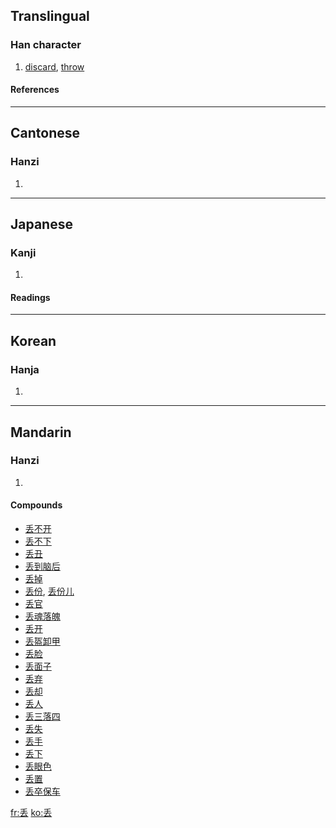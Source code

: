 {{see|丟}}<!-- may be replaced by zh-forms -->

==Translingual==
===Han character===
{{Han char|rad=丿|as=05|sn=6|four=|canj=竹土戈 (HGI)}}
# [[discard]], [[throw]]
====References====
{{Han ref|kx=0078.101|hdz=10386.030|uh=4E22|ud=20002}}
----
==Cantonese==
===Hanzi===
{{yue-hanzi|jyut=|y=diu1, diu6}}
# {{defn|Cantonese}}
----
==Japanese==
===Kanji===
{{ja-kanji|grade=|rs=丿05}}
# {{defn|Japanese}}
====Readings====
{{ja-readings|on=[[ちゅう]] (chū), [[ちゅ]] (chu)|kun=[[さる]] (saru), [[なげうつ]] (nageutsu)}}
----
==Korean==
===Hanja===
{{ko-hanja|hangeul=주|rv=ju|mr=chu}}
# {{defn|Korean}}
----
==Mandarin==
===Hanzi===
{{cmn-hanzi|tra=丟|pin=[[diū]] (diu1), [[liàng]] (liang4)|wg=tiu<sup>1</sup>, liang<sup>4</sup>}}
# {{defn|Mandarin}}

====Compounds====
*[[丢不开]]
*[[丢不下]]
*[[丢丑]]
*[[丢到脑后]]
*[[丢掉]]
*[[丢份]], [[丢份儿]]
*[[丢官]]
*[[丢魂落魄]]
*[[丢开]]
*[[丢盔卸甲]]
*[[丢脸]]
*[[丢面子]]
*[[丢弃]]
*[[丢却]]
*[[丢人]]
*[[丢三落四]]
*[[丢失]]
*[[丢手]]
*[[丢下]]
*[[丢眼色]]
*[[丢置]]
*[[丢卒保车]]

[[fr:丢]]
[[ko:丢]]